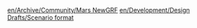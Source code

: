 {{en/Archive/Community/Infobox Developer|
realname=Terkhen|
birthyear=Starts with 1|
codingspec=General coding|
currentstat=Active|
website=None|
}}

[[en/Archive/Community/Mars NewGRF]]
[[en/Development/Design Drafts/Scenario format]]